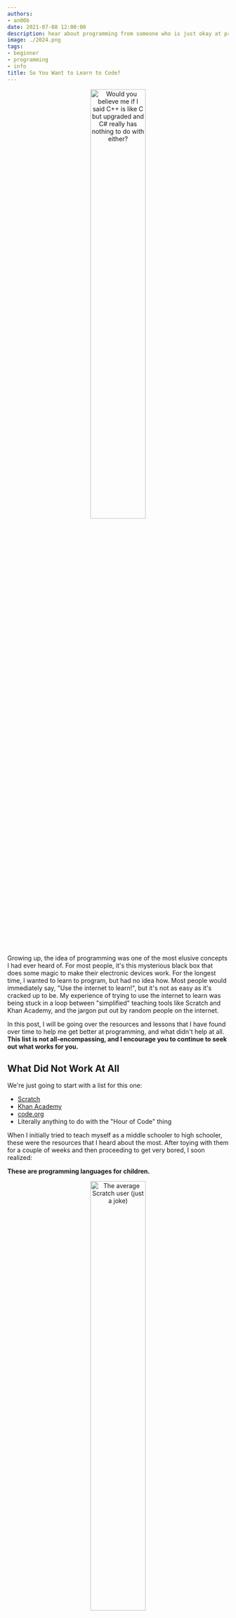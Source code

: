 ```yaml
---
authors:
- an00b
date: 2021-07-08 12:00:00
description: hear about programming from someone who is just okay at programming
image: ./2024.png
tags:
- beginner
- programming
- info
title: So You Want to Learn to Code?
---
```


<p align="center">
    <img src="https://live.staticflickr.com/3912/15090961835_c4f26e4890_b.jpg" style="width: 50%; height: 50%" alt="Would you believe me if I said C++ is like C but upgraded and C# really has nothing to do with either?"></img>
</p>

Growing up, the idea of programming was one of the most elusive concepts I had ever heard of. For most people, it's this mysterious black box that does some magic to make their electronic devices work. For the longest time, I wanted to learn to program, but had no idea how. Most people would immediately say, "Use the internet to learn!", but it's not as easy as it's cracked up to be. My experience of trying to use the internet to learn was being stuck in a loop between "simplified" teaching tools like Scratch and Khan Academy, and the jargon put out by random people on the internet.

In this post, I will be going over the resources and lessons that I have found over time to help me get better at programming, and what didn't help at all. **This list is not all-encompassing, and I encourage you to continue to seek out what works for you.**

## What Did Not Work At All

We're just going to start with a list for this one:
- [Scratch](https://scratch.mit.edu)
- [Khan Academy](https://www.khanacademy.org/computing/computer-programming)
- [code.org](https://code.org/)
- Literally anything to do with the "Hour of Code" thing

When I initially tried to teach myself as a middle schooler to high schooler, these were the resources that I heard about the most. After toying with them for a couple of weeks and then proceeding to get very bored, I soon realized:

**These are programming languages for children.**

<p align="center">
    <img src="https://www.publicdomainpictures.net/pictures/10000/nahled/2642-12745437615W13.jpg" style="width: 50%; height: 50%" alt="The average Scratch user (just a joke)"></img>
</p>

Do I think they're bad? Not necessarily. Realistically, they are made for an age group that is maybe just entering middle school. I think the Khan Academy stuff has changed since I last saw it to be more focused on practical languages like Javascript and SQL, so that might actually be viable now. Regardless, the big problem sites like Scratch and code.org suffer from is that they are glorified children's toys. They teach you nothing more than the pure basics, which, honestly speaking, can be covered in one week if you're dedicated, 2-3 weeks if you want to take your time.

## So What Does Work?

This is where things get a little trickier, because everybody learns a little bit differently. My big breakthrough was going to a small summer camp at a university where I first learned about Python, Cryptography, and Virtual Machines. But, not everyone has access to that, and there are some steps that I think everyone should take to get started seriously.  

### Step 1: What to learn?

Ask yourself what you want to program for. This [FAQ](https://www.reddit.com/r/learnprogramming/wiki/faq#wiki_getting_started) from r/learnprogramming does a very good job of clarifiying some of the questions people have about programming. I think one of the most important parts for me was seeing this table:

![codetable.png](https://an00brektn.github.io/img/thm-presecurity/codetable.png)

This table is obviously not all encompassing, but it's a good way to get an understanding of what you're working towards. If you're really ambivalent of what language you want to choose, I **HIGHLY** recommend Python, because of how versatile it is.  

Many people might tell you that it's better to pick one language over another (mainly the people who think everyone should learn C first). To those people, I say that all modern programming languages are very powerful and can do great things with a good mindset. All programming languages have similarities at their very core, so the most important thing is ***LEARNING***.  

### Step 2: The Basics

One of the best pieces of advice that I've heard was from a Corridor Crew video (can't remember which one), in which one of the guys says something like:

"*First you need to learn how to do it the hard way, fully completing every step along the way. Then, start taking shortcuts*"

To be an effective programmer, you cannot dive head first into trying to make the next Skyrim. You MUST understand the basics, which are:

- Good Programming Style
- Data Types and Variables
    - Strings, integers, floating point, Booleans
    - Comparisons and Operations (e.g. `>`,`<`,`==`,`+`,`-`)
- Conditional/Selection Statements
    - if, else, nested if else
- Iteration/Loops
    - while, for
- Functions/Methods
- Data Structures
    - Lists, Arrays, etc.
- Methods/Functions
- Exceptions
- File I/O

If none of that made sense to you, that's okay! This is just a list of what I think everyone who wants to program should learn within the first year of starting. It's hard for me to be able to link something that can work for every language someone wants to learn, but I'll throw out a couple here that are good for learning basics.

- [W3Schools](https://www.w3schools.com/) - HTML, CSS, JS, Python, Java, etc.
- [freeCodeCamp](https://www.youtube.com/c/Freecodecamp/playlists) - A lot.
- [learncpp](https://www.learncpp.com/) - C/C++
- [Jabrils](https://www.youtube.com/playlist?list=PL0nQ4vmdWaA3GLsZESEkBiIAEvnDEge8D) - C# and Python
- [Brackeys](https://www.youtube.com/c/Brackeys/playlists) - C# and Game Design
- [This Random Reddit Thread](https://www.reddit.com/r/learnprogramming/comments/j9napy/im_deleting_my_account_here_is_a_list_of/g8limoh/?utm_source=share&utm_medium=ios_app&utm_name=iossmf&context=3) - Mostly Python
- [Many, Many More YouTube Channels](https://github.com/JoseDeFreitas/awesome-youtubers) - A lot.

You're also going to need to install an Integrated Development Environment (IDE) or a nicer text editor to write code, along with your respective language itself. For a program to write code, I personally recommend [Visual Studio Code](https://code.visualstudio.com/) (even though it's not really an IDE), unless you're trying to write applications for phones, in which case you may or may not want something a bit more specialized like [Android Studio](https://developer.android.com/studio). If that's too much, there are also IDEs in-browser that you can use while starting out:

- [repl.it](https://repl.it/)  
- [codepen.io](https://codepen.io/)  
- [fiddle](https://jsfiddle.net/)  
- [AWS Cloud9](https://aws.amazon.com/cloud9/)  
- [Octave](https://octave-online.net/) - open-source, free version of MATLAB

<p align="center">
    <img src="https://imgs.xkcd.com/comics/real_programmers.png" alt="xkcd.com/378/"></img>
</p>

Language Installs:
- [Python](https://www.python.org/downloads/) - Install Python3, Python2 has been discontinued
- [Java](https://java.com/en/download/help/download_options.html) - VS Code has an alternative way to do this
- [Swift](https://swift.org/download/#releases)
- C# - recommend installing [Visual Studio](https://visualstudio.microsoft.com/) and work out of that. You could also install `mono` on Linux but why would you ever actually do that.
- [Go](https://golang.org/doc/install)
- [C++/C](https://www.guru99.com/c-gcc-install.html) - If you use Linux, `apt install gcc` and `apt install g++` should have you covered with compiling these languages (Mac should also be able to do something similar with xcode)
- [Ruby](https://www.ruby-lang.org/en/downloads/)
- [MATLAB](https://www.mathworks.com/help/install/install-products.html) - Note: I don't believe MATLAB is free, so you'll probably have a better time using the aforementioned Octave

### Step 3: I have the tools, now what?

Simple Answer: Go out and learn. Use the tutorials I've linked (and others you may have found) and follow along with them. This isn't school, so don't try and commit everything to memory. Learn the methodology, understand the big picture, and work your way up slowly but surely. There are plenty of forums online where people just like you are learning to program, so don't be afraid to ask questions. Join a programming discord or subreddit. You probably know someone who programs, or know someone who knows someone who programs, and they might also be another resource.

At the end of the day, learn at your own pace, but consistency is key.

<p align="center">
    <img src="https://miro.medium.com/max/275/1*gO_CqAETq7aHUNfSdZRCPA.gif" alt="The learning process, visualized"></img>
</p>

## Where to go from here?

It really depends on if you want to transition into something professional or keep it as a hobby. In both cases, making your own projects is pretty important. I would also recommend you begin to learn using [Git](https://docs.github.com/en/get-started/quickstart/set-up-git) and host your projects on [GitHub](https://github.com/). But what projects should you make? Again, you have full control here, but here are some ideas:

- [100 Projects of Code](https://github.com/aceking007/100ProjectsOfCode)
- Web Scraper - Build a tool that takes a URL as input and returns the content of the URL as HTML or XML.
- Literally anything in life you want to automate - Do you need to organize things into a spreadsheet, write a program to do that for you?
- Raspberry Pi Projects - A Raspberry Pi is a small, inexpensive computer. Many people have used them to make things like automatic plant waterers or Magic Mirrors. This will also get you involved with hardware stuff if that's what you're into

Having a good background in Computer Science also helps. Here are some topics that you should take a look at once you feel more comfortable with programming.

- Time and Space Complexity
    - Search and Sort Algorithms
- Recursion
- Data Structures
    - Stacks, Queues, Trees, Heaps
- Programming Paradigms (namely functional programming and OOP because those are the most common)
- Multithreading
    - Operating System Concepts as a whole, [link](https://www.youtube.com/watch?v=dv4mXBsv6TI) to UMass Lectures
- Software Development (e.g. Agile Workflow, Architecture, SOLID Principles, Patterns)
- Low Level Programming (Assembly)
- Using Virtual Machines (VMs)
- [Computerphile](https://www.youtube.com/channel/UC9-y-6csu5WGm29I7JiwpnA) - YouTube channel focused on CS topics

Additionally, if you want to move into Computer Science for a job, don't feel like you need to go to college (especially if you're in the US). There are plenty of great resources out there like the [Open Source Society University](https://github.com/ossu/computer-science) to help teach you these things on your own. I would recommend looking at job postings and using those as guidelines for what you should be learning.

## Conclusion

Hopefully this post has given you a brief tour of all things programming (as I know it). I'm just a university student, so I'm sure there's important things I missed along the way. If there's only one thing you take away from this, I hope it's that there's no one way to go about this, and different methods help different people. I might come back to this later and update it with more resources if I find them.

:D